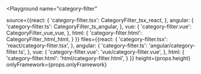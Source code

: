 

<Playground
  name="category-filter"
  
  source={{react: {
             'category-filter.tsx': CategoryFilter_tsx_react,
           },
           angular: {
             'category-filter.ts': CategoryFilter_ts_angular,
           },
           vue: {
             'category-filter.vue': CategoryFilter_vue_vue,
           },
           html: {
             'category-filter.html': CategoryFilter_html_html,
           }
}}
  files={{react: {
            'category-filter.tsx': 'react/category-filter.tsx',
          },
          angular: {
            'category-filter.ts': 'angular/category-filter.ts',
          },
          vue: {
            'category-filter.vue': 'vue/category-filter.vue',
          },
          html: {
            'category-filter.html': 'html/category-filter.html',
          }
}}
  height={props.height}
  onlyFramework={props.onlyFramework}
></Playground>
